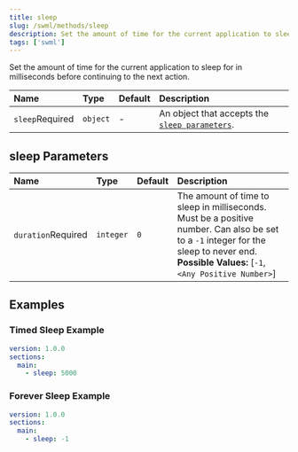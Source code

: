 ```yaml
---
title: sleep
slug: /swml/methods/sleep
description: Set the amount of time for the current application to sleep for in milliseconds before continuing to the next action.
tags: ['swml']
---
```


Set the amount of time for the current application to sleep for in milliseconds before
continuing to the next action.

| Name                                                  | Type     | Default | Description                                                         |
|:------------------------------------------------------|:---------|:--------|:--------------------------------------------------------------------|
| `sleep`<span className="required-arg">Required</span> | `object` | -       | An object that accepts the [`sleep parameters`](#sleep-parameters). |

## **sleep Parameters**


| Name                                                     | Type      | Default | Description                                                                                                                                                                                     |
|:---------------------------------------------------------|:----------|:--------|:------------------------------------------------------------------------------------------------------------------------------------------------------------------------------------------------|
| `duration`<span className="required-arg">Required</span> | `integer` | `0`     | The amount of time to sleep in milliseconds. Must be a positive number. Can also be set to a `-1` integer for the sleep to never end.<br />**Possible Values:** [`-1`, `<Any Positive Number>`] |

## **Examples**

### Timed Sleep Example

```yaml andJson
version: 1.0.0
sections:
  main:
    - sleep: 5000
```

### Forever Sleep Example

```yaml andJson
version: 1.0.0
sections:
  main:
    - sleep: -1
```